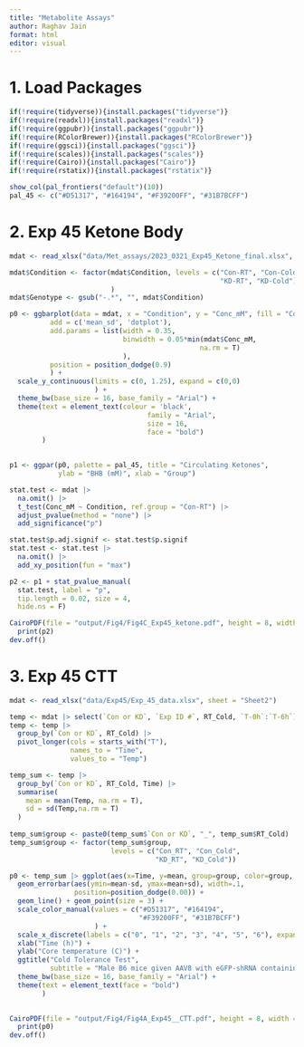 ```yaml
---
title: "Metabolite Assays"
author: Raghav Jain
format: html
editor: visual
---
```


# 1. Load Packages

```r
if(!require(tidyverse)){install.packages("tidyverse")}
if(!require(readxl)){install.packages("readxl")}
if(!require(ggpubr)){install.packages("ggpubr")}
if(!require(RColorBrewer)){install.packages("RColorBrewer")}
if(!require(ggsci)){install.packages("ggsci")}
if(!require(scales)){install.packages("scales")}
if(!require(Cairo)){install.packages("Cairo")}
if(!require(rstatix)){install.packages("rstatix")}

show_col(pal_frontiers("default")(10))
pal_45 <- c("#D51317", "#164194", "#F39200FF", "#31B7BCFF")
```

# 2. Exp 45 Ketone Body

```r
mdat <- read_xlsx("data/Met_assays/2023_0321_Exp45_Ketone_final.xlsx", sheet = "Final")

mdat$Condition <- factor(mdat$Condition, levels = c("Con-RT", "Con-Cold",
                                                    "KD-RT", "KD-Cold")
                         )
mdat$Genotype <- gsub("-.*", "", mdat$Condition)

p0 <- ggbarplot(data = mdat, x = "Condition", y = "Conc_mM", fill = "Condition",
          add = c('mean_sd', 'dotplot'),
          add.params = list(width = 0.35,
                            binwidth = 0.05*min(mdat$Conc_mM,
                                               na.rm = T)
                            ),
          position = position_dodge(0.9)
          ) +
  scale_y_continuous(limits = c(0, 1.25), expand = c(0,0)
                     ) +
  theme_bw(base_size = 16, base_family = "Arial") +
  theme(text = element_text(colour = 'black', 
                                  family = "Arial", 
                                  size = 16, 
                                  face = "bold")
        )
                   

p1 <- ggpar(p0, palette = pal_45, title = "Circulating Ketones",
            ylab = "BHB (mM)", xlab = "Group") 

stat.test <- mdat |>
  na.omit() |>
  t_test(Conc_mM ~ Condition, ref.group = "Con-RT") |>
  adjust_pvalue(method = "none") |>
  add_significance("p")

stat.test$p.adj.signif <- stat.test$p.signif
stat.test <- stat.test |>
  na.omit() |>
  add_xy_position(fun = "max") 

p2 <- p1 + stat_pvalue_manual(
  stat.test, label = "p", 
  tip.length = 0.02, size = 4,
  hide.ns = F)

CairoPDF(file = "output/Fig4/Fig4C_Exp45_ketone.pdf", height = 8, width = 8)
  print(p2)
dev.off()
```

# 3. Exp 45 CTT

```r
mdat <- read_xlsx("data/Exp45/Exp_45_data.xlsx", sheet = "Sheet2")

temp <- mdat |> select(`Con or KD`, `Exp ID #`, RT_Cold, `T-0h`:`T-6h`)
temp <- temp |> 
  group_by(`Con or KD`, RT_Cold) |>
  pivot_longer(cols = starts_with("T"),
               names_to = "Time", 
               values_to = "Temp")

temp_sum <- temp |> 
  group_by(`Con or KD`, RT_Cold, Time) |>
  summarise(
    mean = mean(Temp, na.rm = T),
    sd = sd(Temp,na.rm = T)
  )
  
temp_sum$group <- paste0(temp_sum$`Con or KD`, "_", temp_sum$RT_Cold)
temp_sum$group <- factor(temp_sum$group, 
                         levels = c("Con_RT", "Con_Cold",
                                    "KD_RT", "KD_Cold"))

p0 <- temp_sum |> ggplot(aes(x=Time, y=mean, group=group, color=group, shape =`Con or KD`)) + 
  geom_errorbar(aes(ymin=mean-sd, ymax=mean+sd), width=.1, 
                position=position_dodge(0.00)) +
  geom_line() + geom_point(size = 3) +
  scale_color_manual(values = c("#D51317", "#164194", 
                                "#F39200FF", "#31B7BCFF")
                     ) +
  scale_x_discrete(labels = c("0", "1", "2", "3", "4", "5", "6"), expand = c(0.02, 0.0)) +
  xlab("Time (h)") +
  ylab("Core temperature (C)") +
  ggtitle("Cold Tolerance Test", 
          subtitle = "Male B6 mice given AAV8 with eGFP-shRNA containing scramble or TFEB target sequence.") +
  theme_bw(base_size = 16, base_family = "Arial") + 
  theme(text = element_text(face = "bold")
        )
  

CairoPDF(file = "output/Fig4/Fig4A_Exp45__CTT.pdf", height = 8, width = 10)
  print(p0)
dev.off()
```

